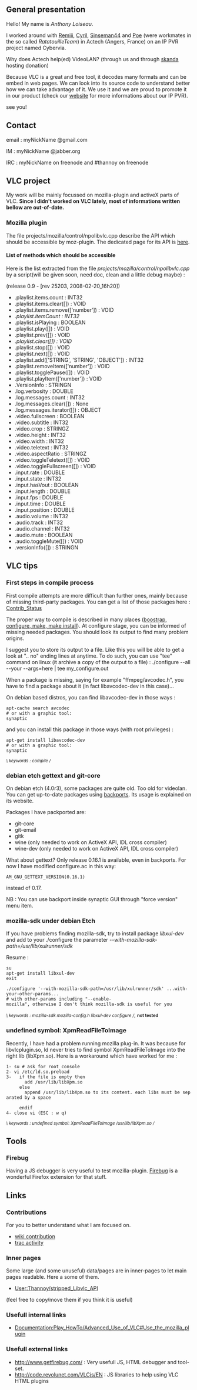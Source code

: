 == General presentation ==
Hello!
My name is ''Anthony Loiseau''.

I worked around {{VLC}} with [[User:Remiii|Remiii]], [[User:Cmathe|Cyril]], [[User:Sinseman44|Sinseman44]] and [[User:Poe|Poe]] (were workmates in the so called ''RatatouilleTeam'') in Actech (Angers, France) on an IP PVR project named Cybervia.


Why does Actech help(ed) VideoLAN? (through us and through [[VideoLAN_Sites#Servers|skanda]] hosting donation)

Because VLC is a great and free tool, it decodes many formats and can be embed in web pages. We can look into its source code to understand better how we can take advantage of it. We use it and we are proud to promote it in our product (check our [http://www.cybervia.com/ website] for more informations about our IP PVR).


see you!

==Contact==

email : myNickName @gmail.com

IM : myNickName @jabber.org

IRC : myNickName on freenode and #thannoy on freenode

==VLC project==

My work will be mainly focussed on mozilla-plugin and activeX parts of VLC.
'''Since I didn't worked on VLC lately, most of informations written bellow are out-of-date.'''

===Mozilla plugin===

The file projects/mozilla/control/npolibvlc.cpp describe the API which should be accessible by moz-plugin.
The dedicated page for its API is [[Documentation:Play_HowTo/Advanced_Use_of_VLC#Use_the_mozilla_plugin|here]].

====List of methods which should be accessible====

Here is the list extracted from the file ''projects/mozilla/control/npolibvlc.cpp'' by a script(will be given soon, need doc, clean and a little debug maybe) :

(release 0.9 - [rev 25203, 2008-02-20_16h20])

* .playlist.items.count : INT32
* .playlist.items.clear([]) : VOID
* .playlist.items.remove(['number']) : VOID
* ''.playlist.itemCount : INT32''
* .playlist.isPlaying : BOOLEAN
* .playlist.play([]) : VOID
* .playlist.prev([]) : VOID
* ''.playlist.clear([]) : VOID''
* .playlist.stop([]) : VOID
* .playlist.next([]) : VOID
* .playlist.add(['STRING', 'STRING', 'OBJECT']) : INT32
* .playlist.removeItem(['number']) : VOID
* .playlist.togglePause([]) : VOID
* .playlist.playItem(['number']) : VOID
* .VersionInfo : STRINGN
* .log.verbosity : DOUBLE
* .log.messages.count : INT32
* .log.messages.clear([]) : None
* .log.messages.iterator([]) : OBJECT
* .video.fullscreen : BOOLEAN
* .video.subtitle : INT32
* .video.crop : STRINGZ
* .video.height : INT32
* .video.width : INT32
* .video.teletext : INT32
* .video.aspectRatio : STRINGZ
* .video.toggleTeletext([]) : VOID
* .video.toggleFullscreen([]) : VOID
* .input.rate : DOUBLE
* .input.state : INT32
* .input.hasVout : BOOLEAN
* .input.length : DOUBLE
* .input.fps : DOUBLE
* .input.time : DOUBLE
* .input.position : DOUBLE
* .audio.volume : INT32
* .audio.track : INT32
* .audio.channel : INT32
* .audio.mute : BOOLEAN
* .audio.toggleMute([]) : VOID
* .versionInfo([]) : STRINGN

== VLC tips ==

=== First steps in compile process ===

First compile attempts are more difficult than further ones, mainly because of missing third-party packages.
You can get a list of those packages here : [[Contrib_Status]]


The proper way to compile is described in many places ([[UnixCompile |boostrap, configure, make, make install]]). At configure stage, you can be informed of missing needed packages. You should look its output to find many problem origins.


I suggest you to store its output to a file. Like this you will be able to get a look at ".. no" ending lines at anytime. To do such, you can use "tee" command on linux (it archive a copy of the output to a file) :
./configure --all --your --args=here | tee my_configure.out


When a package is missing, saying for example "ffmpeg/avcodec.h", you have to find a package about it (in fact libavcodec-dev in this case)...

On debian based distros, you can find libavcodec-dev in those ways :
 apt-cache search avcodec
 # or with a graphic tool:
 synaptic
and you can install this package in those ways (with root privileges) :
 apt-get install libavcodec-dev
 # or with a graphic tool:
 synaptic

<small>''\ keywords : compile /''</small>

=== debian etch gettext and git-core ===

On debian etch (4.0r3), some packages are quite old. Too old for videolan. You can get up-to-date packages using [http://backports.org backports]. Its usage is explained on its website.


Packages I have packported are:
* git-core
* git-email
* gitk
* wine (only needed to work on ActiveX API, IDL cross compiler)
* wine-dev (only needed to work on ActiveX API, IDL cross compiler)

What about gettext? Only release 0.16.1 is available, even in backports. For now I have modified configure.ac in this way:
 AM_GNU_GETTEXT_VERSION(0.16.1)
instead of 0.17.

NB : You can use backport inside synaptic GUI through "force version" menu item.

=== mozilla-sdk under debian Etch ===

If you have problems finding mozilla-sdk, try to install package ''libxul-dev'' and add to your ./configure the parameter ''--with-mozilla-sdk-path=/usr/lib/xulrunner/sdk''

Resume :
 su
 apt-get install libxul-dev
 exit

 ./configure '--with-mozilla-sdk-path=/usr/lib/xulrunner/sdk' ...with-your-other-params...
 # with other-params including "--enable-mozilla", otherwise I don't think mozilla-sdk is useful for you

<small>''\ keywords : mozilla-sdk mozilla-config.h libxul-dev configure /''</small>,
<small>'''not tested'''</small>


=== undefined symbol: XpmReadFileToImage ===

Recently, I have had a problem running mozilla plug-in. It was because for libvlcplugin.so, ld never tries to find symbol XpmReadFileToImage into the right lib (libXpm.so). Here is a workaround which have worked for me :
 
 1- su # ask for root console
 2- vi /etc/ld.so.preload
 3-   if the file is empty then
        add /usr/lib/libXpm.so
      else
        append /usr/lib/libXpm.so to its content. each libs must be separated by a space
        
      endif
 4- close vi (ESC : w q)

<small>''\ keywords : undefined symbol: XpmReadFileToImage /usr/lib/libXpm.so /''</small>

==Tools==

===Firebug===
Having a JS debugger is very useful to test mozilla-plugin. 
[http://www.getfirebug.com/ Firebug] is a wonderful Firefox extension for that stuff.

==Links==

===Contributions===
For you to better understand what I am focused on.

* [[Special:Contributions/Thannoy | wiki contribution]]
* [http://trac.videolan.org/vlc/search?q=thannoy&noquickjump=1&ticket=on&changeset=on&wiki=on trac activity]

===Inner pages===
Some large (and some unuseful) data/pages are in inner-pages to let main pages readable. Here a some of them.

* [[User:Thannoy/stripped_Libvlc_API]]

(feel free to copy/move them if you think it is useful)

===Usefull internal links===

* [[Documentation:Play_HowTo/Advanced_Use_of_VLC#Use_the_mozilla_plugin]]

===Usefull external links===
* [http://www.getfirebug.com/ http://www.getfirebug.com/] : Very usefull JS, HTML debugger and tool-set.
* [http://code.revolunet.com/VLCjs/EN http://code.revolunet.com/VLCjs/EN] : JS libraries to help using VLC HTML plugins